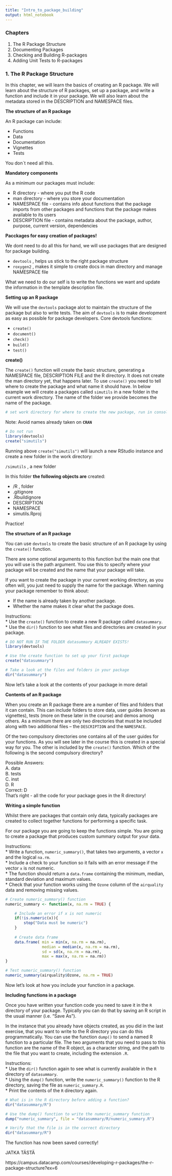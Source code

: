 ```yaml
---
title: "Intro_to_package_building"
output: html_notebook
---
```

  
### Chapters  
  
1. The R Package Structure  
2. Documenting Packages  
3. Checking and Building R-packages  
4. Adding Unit Tests to R-packages  
  
### 1. The R Package Structure  
    
In this chapter, we will learn the basics of creating an R package. We will learn about the structure of R packages, set up a package, and write a function and include it in your package. We will also learn about the metadata stored in the DESCRIPTION and NAMESPACE files.  
  
**The structure of an R package**  
  
An R package can include:  
  
* Functions  
* Data  
* Documentation  
* Vignettes  
* Tests  
  
You don´t need all this.  
  
**Mandatory components**  
  
As a minimum our packages must include:  
  
* R directory - where you put the R code  
* man directory - where you store your documentation  
* NAMESPACE file - contains info about functions that the package imports from other packages and functions that the package makes available to its users  
* DESCRIPTION file - contains metadata about the package, author, purpose, current version, dependencies    
  
**Pacckages for easy creation of packages!**  
  
We dont need to do all this for hand, we will use packages that are designed for package building.  
  
* `devtools` , helps us stick to the right package structure  
* `roxygen2` , makes it simple to create docs in man directory and manage NAMESPACE file  
  
What we need to do our self is to write the functions we want and update the information in the template description file.  
  
**Setting up an R package**  
  
We will use the `devtools` package alot to maintain the structure of the package but also to write tests. The aim of `devtools` is to make development as easy as possible for package developers. Core devtools functions:  
  
* `create()`  
* `document()`  
* `check()`  
* `build()`  
* `test()`  
  
**create()**  
  
The `create()` function will create the basic structure, generating a NAMESPACE file, DESCRIPTION FILE and the R directory. It does not create the man directory yet, that happens later. To use `create()` you need to tell where to create the package and what name it should have. In below example we will create a packages called `simutils` in a new folder in the current work directory. The name of the folder we provide becomes the name of the package.

```r
# set work directory for where to create the new package, run in console!
```

Note: Avoid names already taken on **`CRAN`**    
```r
# Do not run
library(devtools)
create("simutils")
```
Running above `create("simutils")` will launch a new RStudio instance and create a new folder in the work directory:  
  
`/simutils` , a new folder  
  
In this folder **the following objects are** created:  
  
* /R , folder  
* .gitignore  
* .Rbuildignore  
* DESCRIPTION  
* NAMESPACE  
* simutils.Rproj  
  
Practice!  
  
**The structure of an R package**  
  
You can use `devtools` to create the basic structure of an R package by using the `create()` function.

There are some optional arguments to this function but the main one that you will use is the path argument. You use this to specify where your package will be created and the name that your package will take.

If you want to create the package in your current working directory, as you often will, you just need to supply the name for the package. When naming your package remember to think about:
  
* If the name is already taken by another package.  
* Whether the name makes it clear what the package does.  
  
Instructions:  
* Use the `create()` function to create a new R package called `datasummary`.  
* Use the `dir()` function to see what files and directories are created in your package.  
```r
# DO NOT RUN IF THE FOLDER datasummary ALREADY EXISTS!
library(devtools)

# Use the create function to set up your first package
create("datasummary")

# Take a look at the files and folders in your package
dir("datasummary")
```
Now let's take a look at the contents of your package in more detail
  
**Contents of an R package**  
  
When you create an R package there are a number of files and folders that it can contain. This can include folders to store data, user guides (known as vignettes), tests (more on these later in the course) and demos among others. As a minimum there are only two directories that must be included along with two additional files -- the `DESCRIPTION` and the `NAMESPACE`.

Of the two compulsory directories one contains all of the user guides for your functions. As you will see later in the course this is created in a special way for you. The other is included by the `create()` function. Which of the following is the second compulsory directory?  
  
Possible Answers:  
A. data  
B. tests  
C. inst  
D. R  
Correct: D  
That's right - all the code for your package goes in the R directory!  
    
**Writing a simple function**  
  
Whilst there are packages that contain only data, typically packages are created to collect together functions for performing a specific task.  
  
For our package you are going to keep the functions simple. You are going to create a package that produces custom summary output for your data.  
  
Instructions:  
* Write a function, `numeric_summary()`, that takes two arguments, a vector `x` and the logical `na.rm`.  
* Include a check to your function so it fails with an error message if the vector `x` is not numeric.  
* The function should return a `data.frame` containing the minimum, median, standard deviation and maximum values.  
* Check that your function works using the `Ozone` column of the `airquality` data and removing missing values.  
  
```r
# Create numeric_summary() function
numeric_summary <- function(x, na.rm = TRUE) {

    # Include an error if x is not numeric
    if(!is.numeric(x)){
        stop("Data must be numeric")
    }
    
    # Create data frame
    data.frame( min = min(x, na.rm = na.rm),
                median = median(x, na.rm = na.rm),
                sd = sd(x, na.rm = na.rm),
                max = max(x, na.rm = na.rm))
}

# Test numeric_summary() function
numeric_summary(airquality$Ozone, na.rm = TRUE)
```
Now let's look at how you include your function in a package.  
  
**Including functions in a package**  
  
Once you have written your function code you need to save it in the `R` directory of your package. Typically you can do that by saving an R script in the usual manner (i.e. "Save As").

In the instance that you already have objects created, as you did in the last exercise, that you want to write to the R directory you can do this programmatically. You can use the function `dump()` to send a named R function to a particular file. The two arguments that you need to pass to this function are the name of the R object, as a character string, and the path to the file that you want to create, including the extension `.R`.  
  
Instructions:  
* Use the `dir()` function again to see what is currently available in the `R` directory of `datasummary`.  
* Using the `dump()` function, write the `numeric_summary()` function to the R directory, saving the file as `numeric_summary.R`.  
* Print the contents of the `R` directory again.  
```r
# What is in the R directory before adding a function?
dir("datasummary/R")

# Use the dump() function to write the numeric_summary function
dump("numeric_summary", file = "datasummary/R/numeric_summary.R")

# Verify that the file is in the correct directory
dir("datasummary/R")
```
The function has now been saved correctly!  

JATKA TÄSTÄ  

https://campus.datacamp.com/courses/developing-r-packages/the-r-package-structure?ex=6
